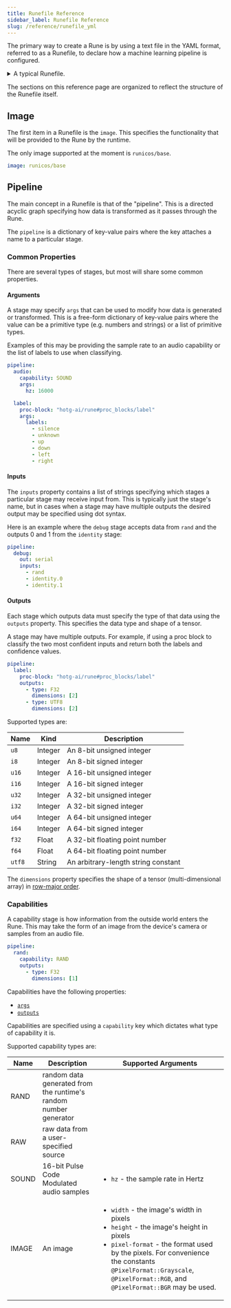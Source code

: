 ```yaml
---
title: Runefile Reference
sidebar_label: Runefile Reference
slug: /reference/runefile_yml
---
```


The primary way to create a Rune is by using a text file in the YAML format,
referred to as a Runefile, to declare how a machine learning pipeline is
configured.

<details>
<summary>A typical Runefile.</summary>

```yaml
image: runicos/base

pipeline:
  rand:
    capability: RAND
    outputs:
      - type: F32
        dimensions: [1]

  mod360:
    proc-block: "hotg-ai/rune#proc_blocks/modulo"
    inputs:
      - rand
    outputs:
      - type: F32
        dimensions: [1]
    args:
      modulus: 360.0

  sine:
    model: "./sinemodel.tflite"
    inputs:
      - mod360
    outputs:
      - type: F32
        dimensions: [1]

  serial:
    out: serial
    inputs:
      - rand

  identity:
    proc-block: "./identity"
    inputs:
      - mod360
      - sine
    outputs:
      - type: F32
        dimensions: [1]
      - type: F32
        dimensions: [1]

  debug_output:
    out: serial
    inputs:
      - rand
      - identity.0 # mod360
      - identity.1 # The sine output
```

</details>

The sections on this reference page are organized to reflect the structure of
the Runefile itself.

## Image

The first item in a Runefile is the `image`. This specifies the functionality
that will be provided to the Rune by the runtime.

The only image supported at the moment is `runicos/base`.

```yaml
image: runicos/base
```

## Pipeline

The main concept in a Runefile is that of the "pipeline". This is a directed
acyclic graph specifying how data is transformed as it passes through the Rune.

The `pipeline` is a dictionary of key-value pairs where the key attaches a name
to a particular stage.

### Common Properties

There are several types of stages, but most will share some common properties.

#### Arguments

A stage may specify `args` that can be used to modify how data is generated or
transformed. This is a free-form dictionary of key-value pairs where the value
can be a primitive type (e.g. numbers and strings) or a list of primitive types.

Examples of this may be providing the sample rate to an audio capability or
the list of labels to use when classifying.

```yaml
pipeline:
  audio:
    capability: SOUND
    args:
      hz: 16000

  label:
    proc-block: "hotg-ai/rune#proc_blocks/label"
    args:
      labels:
        - silence
        - unknown
        - up
        - down
        - left
        - right
```

#### Inputs

The `inputs` property contains a list of strings specifying which stages a
particular stage may receive input from. This is typically just the stage's
name, but in cases when a stage may have multiple outputs the desired output
may be specified using dot syntax.

Here is an example where the `debug` stage accepts data from `rand` and the
outputs 0 and 1 from the `identity` stage:

```yaml
pipeline:
  debug:
    out: serial
    inputs:
      - rand
      - identity.0
      - identity.1
```

#### Outputs

Each stage which outputs data must specify the type of that data using the
`outputs` property. This specifies the data type and shape of a tensor.

A stage may have multiple outputs. For example, if using a proc block to
classify the two most confident inputs and return both the labels and confidence
values.

```yaml
pipeline:
  label:
    proc-block: "hotg-ai/rune#proc_blocks/label"
    outputs:
      - type: F32
        dimensions: [2]
      - type: UTF8
        dimensions: [2]
```

Supported types are:

| Name   | Kind    | Description                         |
| ------ | ------- | ----------------------------------- |
| `u8`   | Integer | An 8-bit unsigned integer           |
| `i8`   | Integer | An 8-bit signed integer             |
| `u16`  | Integer | A 16-bit unsigned integer           |
| `i16`  | Integer | A 16-bit signed integer             |
| `u32`  | Integer | A 32-bit unsigned integer           |
| `i32`  | Integer | A 32-bit signed integer             |
| `u64`  | Integer | A 64-bit unsigned integer           |
| `i64`  | Integer | A 64-bit signed integer             |
| `f32`  | Float   | A 32-bit floating point number      |
| `f64`  | Float   | A 64-bit floating point number      |
| `utf8` | String  | An arbitrary-length string constant |

The `dimensions` property specifies the shape of a tensor (multi-dimensional
array) in [row-major order][row-major].

### Capabilities

A capability stage is how information from the outside world enters the Rune.
This may take the form of an image from the device's camera or samples from an
audio file.

```yaml
pipeline:
  rand:
    capability: RAND
    outputs:
      - type: F32
        dimensions: [1]
```

Capabilities have the following properties:

- [`args`](#args)
- [`outputs`](#outputs)

Capabilities are specified using a `capability` key which dictates what type
of capability it is.

Supported capability types are:

| Name  | Description                                                      | Supported Arguments                                                                                                                                                                                                                                                                |
| ----- | ---------------------------------------------------------------- | ---------------------------------------------------------------------------------------------------------------------------------------------------------------------------------------------------------------------------------------------------------------------------------- |
| RAND  | random data generated from the runtime's random number generator |                                                                                                                                                                                                                                                                                    |
| RAW   | raw data from a user-specified source                            |                                                                                                                                                                                                                                                                                    |
| SOUND | 16-bit Pulse Code Modulated audio samples                        | <ul><li>`hz` - the sample rate in Hertz</li></ul>                                                                                                                                                                                                                                  |
| IMAGE | An image                                                         | <ul><li>`width` - the image's width in pixels</li><li>`height` - the image's height in pixels</li><li>`pixel-format` - the format used by the pixels. For convenience the constants `@PixelFormat::Grayscale`, `@PixelFormat::RGB`, and `@PixelFormat::BGR` may be used.</li></ul> |


[row-major]: https://en.wikipedia.org/wiki/Row-_and_column-major_order
